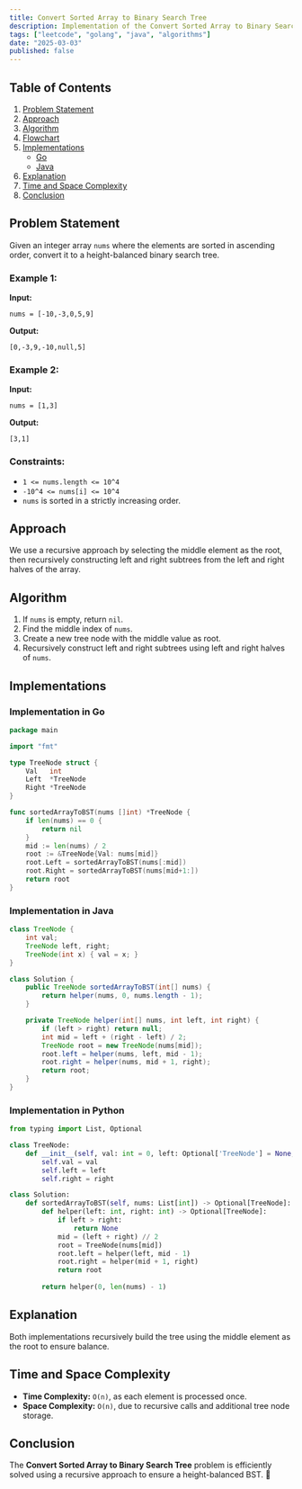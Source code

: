 ```yaml
---
title: Convert Sorted Array to Binary Search Tree
description: Implementation of the Convert Sorted Array to Binary Search Tree algorithm with Go and Java.
tags: ["leetcode", "golang", "java", "algorithms"]
date: "2025-03-03"
published: false
---
```


## Table of Contents

1. [Problem Statement](#problem-statement)
2. [Approach](#approach)
3. [Algorithm](#algorithm)
4. [Flowchart](#flowchart)
5. [Implementations](#implementations)
   - [Go](#implementation-in-go)
   - [Java](#implementation-in-java)
6. [Explanation](#explanation)
7. [Time and Space Complexity](#time-and-space-complexity)
8. [Conclusion](#conclusion)

## Problem Statement

Given an integer array `nums` where the elements are sorted in ascending order, convert it to a height-balanced binary search tree.

### Example 1:

**Input:**
```
nums = [-10,-3,0,5,9]
```
**Output:**
```
[0,-3,9,-10,null,5]
```

### Example 2:

**Input:**
```
nums = [1,3]
```
**Output:**
```
[3,1]
```

### Constraints:

- `1 <= nums.length <= 10^4`
- `-10^4 <= nums[i] <= 10^4`
- `nums` is sorted in a strictly increasing order.

## Approach

We use a recursive approach by selecting the middle element as the root, then recursively constructing left and right subtrees from the left and right halves of the array.

## Algorithm

1. If `nums` is empty, return `nil`.
2. Find the middle index of `nums`.
3. Create a new tree node with the middle value as root.
4. Recursively construct left and right subtrees using left and right halves of `nums`.

## Implementations

### Implementation in Go

```go
package main

import "fmt"

type TreeNode struct {
    Val   int
    Left  *TreeNode
    Right *TreeNode
}

func sortedArrayToBST(nums []int) *TreeNode {
    if len(nums) == 0 {
        return nil
    }
    mid := len(nums) / 2
    root := &TreeNode{Val: nums[mid]}
    root.Left = sortedArrayToBST(nums[:mid])
    root.Right = sortedArrayToBST(nums[mid+1:])
    return root
}
```

### Implementation in Java

```java
class TreeNode {
    int val;
    TreeNode left, right;
    TreeNode(int x) { val = x; }
}

class Solution {
    public TreeNode sortedArrayToBST(int[] nums) {
        return helper(nums, 0, nums.length - 1);
    }

    private TreeNode helper(int[] nums, int left, int right) {
        if (left > right) return null;
        int mid = left + (right - left) / 2;
        TreeNode root = new TreeNode(nums[mid]);
        root.left = helper(nums, left, mid - 1);
        root.right = helper(nums, mid + 1, right);
        return root;
    }
}
```

### Implementation in Python

```python
from typing import List, Optional

class TreeNode:
    def __init__(self, val: int = 0, left: Optional['TreeNode'] = None, right: Optional['TreeNode'] = None):
        self.val = val
        self.left = left
        self.right = right

class Solution:
    def sortedArrayToBST(self, nums: List[int]) -> Optional[TreeNode]:
        def helper(left: int, right: int) -> Optional[TreeNode]:
            if left > right:
                return None
            mid = (left + right) // 2
            root = TreeNode(nums[mid])
            root.left = helper(left, mid - 1)
            root.right = helper(mid + 1, right)
            return root
        
        return helper(0, len(nums) - 1)
```


## Explanation

Both implementations recursively build the tree using the middle element as the root to ensure balance.

## Time and Space Complexity

- **Time Complexity:** `O(n)`, as each element is processed once.
- **Space Complexity:** `O(n)`, due to recursive calls and additional tree node storage.

## Conclusion

The **Convert Sorted Array to Binary Search Tree** problem is efficiently solved using a recursive approach to ensure a height-balanced BST. 🚀

